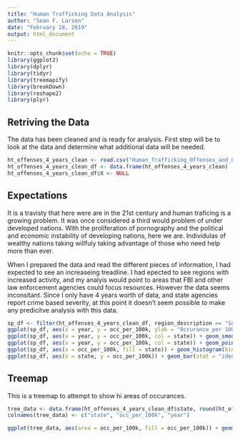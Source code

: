 ```yaml
---
title: "Human Trafficking Data Analysis"
author: "Sean F. Larsen"
date: "February 28, 2019"
output: html_document
---
```


```r
knitr::opts_chunk$set(echo = TRUE)
library(ggplot2)
library(dplyr)
library(tidyr)
library(treemapify)
library(breakDown)
library(reshape2)
library(plyr)
```

## Retriving the Data

The data has been cleaned and is ready for analysis.  First step will be to look at the data and determine what additional data will be needed.

```r
ht_offenses_4_years_clean <- read.csv("Human_Trafficking_Offenses_and_Clearances_by_State_2014_to_2017_clean.csv")
ht_offenses_4_years_clean_df <- data.frame(ht_offenses_4_years_clean)
ht_offenses_4_years_clean_df$X <- NULL
```

## Expectations

It is a travisty that here were are in the 21st century and human traficing is a growing problem.  It was once considered a third would problem of under developed nations.  With the proliferation of pornography and the political and economic instability of developing nations, here we are. Individulas of wealthy nations taking willfuly taking advantage of those who need help more than ever.

When I prepared the data and read the different pieces of information, I had expected to see an increaseing treadline.  I had epected to see regions with increased activity, and my analyis would point to areas that FBI and other law enforcement agencies could focus resources.  However the data seems inconsitant. Since I only have  4 years worth of data, and state agencies report crime based severity, at this point it doesn't seem possible to make any predicitve analysis with this data. 

```r
sp_df <- filter(ht_offenses_4_years_clean_df, region_description == "Southwest/Pacific", offense == "commercial sex act", occ_per_100k > 0)
ggplot(sp_df, aes(x = year, y = occ_per_100k, ylab = "Occurance per 100k people")) + geom_smooth()
ggplot(sp_df, aes(x = year, y = occ_per_100k, col = state)) + geom_smooth()
ggplot(sp_df, aes(x = year, y = occ_per_100k, col = state)) + geom_point()
ggplot(sp_df, aes(x = occ_per_100k, fill = state)) + geom_histogram(binwidth = 50, position = "dodge")
ggplot(sp_df, aes(x = state, y = occ_per_100k)) + geom_bar(stat = "identity", fill ="grey50")
```

## Treemap
This is a treemap to attempt to show hi areas of occurances.

```r
tree_data <- data.frame(ht_offenses_4_years_clean_df$state, round(ht_offenses_4_years_clean_df$occ_per_100k, digits = 0), ht_offenses_4_years_clean_df$year)
colnames(tree_data) <- c("state", "occ_per_100k", "year")

ggplot(tree_data, aes(area = occ_per_100k, fill = occ_per_100k)) + geom_treemap() + geom_treemap_text(aes(label = state), fontface = "italic", colour = "white", place = "centre", grow = F, reflow = T) + facet_wrap(year~.)
```
